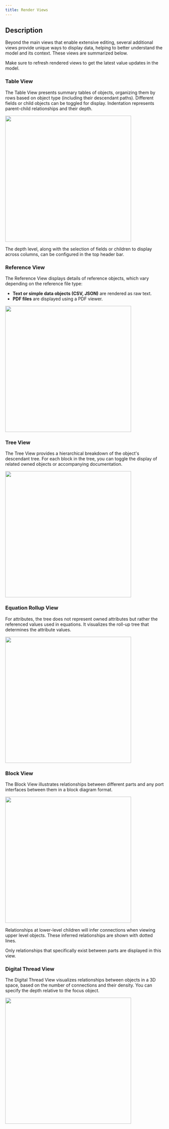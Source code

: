 ```yaml
---
title: Render Views
---
```


## Description
Beyond the main views that enable extensive editing, several additional views provide unique ways to display data, helping to better understand the model and its context. These views are summarized below.

<Note>Make sure to refresh rendered views to get the latest value updates in the model.</Note>

### Table View
The Table View presents summary tables of objects, organizing them by rows based on object type (including their descendant paths). Different fields or child objects can be toggled for display. Indentation represents parent-child relationships and their depth.

<img height="400" noZoom src="/images/workspace_render_table.jpg" />  

The depth level, along with the selection of fields or children to display across columns, can be configured in the top header bar.

### Reference View
The Reference View displays details of reference objects, which vary depending on the reference file type:
- **Text or simple data objects (CSV, JSON)** are rendered as raw text.
- **PDF files** are displayed using a PDF viewer.

<img height="400" noZoom src="/images/workspace_render_reference.jpg" />  

### Tree View
The Tree View provides a hierarchical breakdown of the object's descendant tree. For each block in the tree, you can toggle the display of related owned objects or accompanying documentation.

<img height="400" noZoom src="/images/workspace_render_tree.jpg" />  

### Equation Rollup View
For attributes, the tree does not represent owned attributes but rather the referenced values used in equations. It visualizes the roll-up tree that determines the attribute values.

<img height="400" noZoom src="/images/workspace_render_rollup.jpg" />  

### Block View
The Block View illustrates relationships between different parts and any port interfaces between them in a block diagram format.

<img height="400" noZoom src="/images/workspace_render_block.jpg" />  

<Note>Relationships at lower-level children will infer connections when viewing upper level objects. These inferred relationships are shown with dotted lines.</Note>

<Note>Only relationships that specifically exist between parts are displayed in this view.</Note>

### Digital Thread View
The Digital Thread View visualizes relationships between objects in a 3D space, based on the number of connections and their density. You can specify the depth relative to the focus object.

<img height="400" noZoom src="/images/workspace_render_thread.jpg" />  



